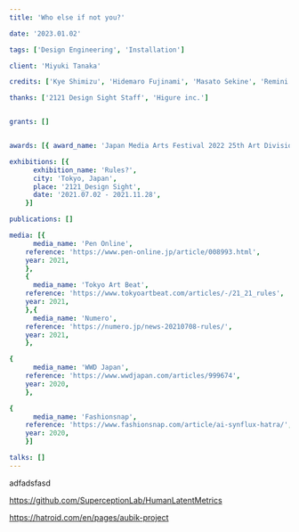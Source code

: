 ```yaml
---
title: 'Who else if not you?'

date: '2023.01.02'

tags: ['Design Engineering', 'Installation']

client: 'Miyuki Tanaka'

credits: ['Kye Shimizu', 'Hidemaro Fujinami', 'Masato Sekine', 'Remini Protokol', 'Kengo Kobayashi', 'Shunya Hagiwara', 'Miyuki Tanaka']

thanks: ['2121 Design Sight Staff', 'Higure inc.']


grants: []


awards: [{ award_name: 'Japan Media Arts Festival 2022 25th Art Division Jury Selection', year: 2022 },]

exhibitions: [{
      exhibition_name: 'Rules?',
      city: 'Tokyo, Japan',
      place: '2121_Design Sight',
      date: '2021.07.02 - 2021.11.28',
    }]

publications: []

media: [{
      media_name: 'Pen Online',
    reference: 'https://www.pen-online.jp/article/008993.html',
    year: 2021,
    },
    {
      media_name: 'Tokyo Art Beat',
    reference: 'https://www.tokyoartbeat.com/articles/-/21_21_rules',
    year: 2021,
    },{
      media_name: 'Numero',
    reference: 'https://numero.jp/news-20210708-rules/',
    year: 2021,
    },

{
      media_name: 'WWD Japan',
    reference: 'https://www.wwdjapan.com/articles/999674',
    year: 2020,
    },

{
      media_name: 'Fashionsnap',
    reference: 'https://www.fashionsnap.com/article/ai-synflux-hatra/',
    year: 2020,
    }]

talks: []
---
```


adfadsfasd

https://github.com/SuperceptionLab/HumanLatentMetrics

https://hatroid.com/en/pages/aubik-project